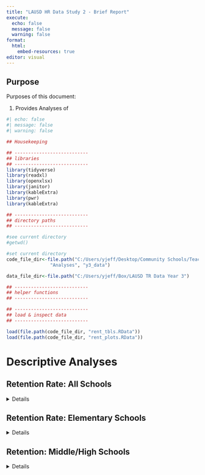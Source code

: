 ```yaml
---
title: "LAUSD HR Data Study 2 - Brief Report"
execute:
  echo: false
  message: false
  warning: false
format: 
  html:
    embed-resources: true
editor: visual
---
```


## Purpose

Purposes of this document:

1.  Provides Analyses of 

```r
#| echo: false
#| message: false
#| warning: false

## Housekeeping

## ---------------------------
## libraries
## ---------------------------
library(tidyverse)
library(readxl)
library(openxlsx)
library(janitor)
library(kableExtra)
library(pwr)
library(kableExtra)

## ---------------------------
## directory paths
## ---------------------------

#see current directory
#getwd()

#set current directory
code_file_dir<-file.path("C:/Users/yjeff/Desktop/Community Schools/Teacher Retention Data",
                "Analyses", "y3_data")

data_file_dir<-file.path("C:/Users/yjeff/Box/LAUSD TR Data Year 3")

## ---------------------------
## helper functions
## ---------------------------

## ---------------------------
## load & inspect data
## ---------------------------

load(file.path(code_file_dir, "rent_tbls.RData"))
load(file.path(code_file_dir, "rent_plots.RData"))

```

# Descriptive Analyses

## Retention Rate: All Schools

<details>

```r
combined_tbls[["overall"]] %>% kable()
bar_plots_combined[["overall"]]
```

</details>


## Retention Rate: Elementary Schools
<details>
```r
combined_tbls[["elem"]] %>% kable()
bar_plots_combined[["elem"]]
```
</details>

## Retention: Middle/High Schools
<details>
```r
combined_tbls[["ms_hs"]] %>% kable()
bar_plots_combined[["ms_hs"]]
```
</details>












